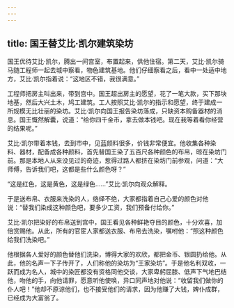 ```yaml
---
---
---
```

title: 国王替艾比·凯尔建筑染坊
---




国王优待艾比·凯尔，腾出一间宫室，布置起来，供他住宿。第二天，艾比·凯尔骑马随工程师一起去城中察看，物色建筑基地。他们仔细察看之后，看中一处适中地方，艾比·凯尔指着说：“这地区不错，我很满意。”

工程师把房主叫出来，带到宫中。国王超出房主的愿望，花了一笔大款，买下那块地基，然后大兴土木，鸠工建筑。工人按照艾比·凯尔的指示和愿望，终于建成一所规模无比壮丽的染坊。艾比·凯尔向国王报告染坊落成，只缺资本购备器材的消息。国王慨然解囊，说道：“给你四千金币，拿去做本钱吧。现在我等着看你经营的结果呢。”

艾比·凯尔带着本钱，去到市中，见蓝颜料很多，价钱非常便宜。他收集各种染料、器材，配备成各种颜料，首先替国王染了五百尺各种颜色的布帛，晾在染坊门前。那是本地人从来没见过的奇迹，惹得过路人都挤在染坊门前参观，问道：“大师傅，告诉我们吧，这都是些什么颜色呀？”

“这是红色，这是黄色，这是绿色……”艾比·凯尔向观众解释。

于是送布帛、衣服来洗染的人，络绎不绝，大家都指着自己心爱的颜色对他说：“替我们染成这种颜色吧，要多少工资，我们预备付给你。”

艾比·凯尔把染好的布帛送到宫中，国王看见各种鲜艳夺目的颜色，十分欢喜，加倍赏赐他。从此，所有的官宦人家都送衣服、布帛去洗染，嘱咐他：“照这种颜色给我们洗染吧。”

他根据各人爱好的颜色替他们洗染，博得大家的欢欣，都把金币、银圆扔给他。从此，他的名声一下子传开了，人们称他的染坊为“王家染坊”。于是他名利双收，一跃而成为名人，城中的染匠都没有资格同他交谈，大家卑躬屈膝、低声下气地巴结他，吻他的手，向他请罪，愿意听他使唤，异口同声地对他说：“收留我们做你的仆人吧！”他却不原谅他们，也不接受他们的请求，因为他赚了大钱，婢仆成群，已经成为大富翁了。